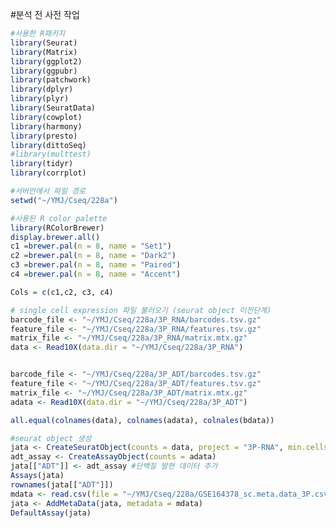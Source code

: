 #분석 전 사전 작업
```r
#사용한 R패키지
library(Seurat)
library(Matrix)
library(ggplot2)
library(ggpubr)
library(patchwork)
library(dplyr)
library(plyr)
library(SeuratData)
library(cowplot)
library(harmony)
library(presto)
library(dittoSeq)
#library(multtest)
library(tidyr)
library(corrplot)

#서버안에서 파일 경로
setwd("~/YMJ/Cseq/228a")
```

```r
#사용된 R color palette
library(RColorBrewer)
display.brewer.all()
c1 =brewer.pal(n = 8, name = "Set1")
c2 =brewer.pal(n = 8, name = "Dark2")
c3 =brewer.pal(n = 8, name = "Paired")
c4 =brewer.pal(n = 8, name = "Accent")

Cols = c(c1,c2, c3, c4)
```

```r
# single cell expression 파일 불러오기 (seurat object 이전단계)
barcode_file <- "~/YMJ/Cseq/228a/3P_RNA/barcodes.tsv.gz"
feature_file <- "~/YMJ/Cseq/228a/3P_RNA/features.tsv.gz"
matrix_file <- "~/YMJ/Cseq/228a/3P_RNA/matrix.mtx.gz"
data <- Read10X(data.dir = "~/YMJ/Cseq/228a/3P_RNA")


barcode_file <- "~/YMJ/Cseq/228a/3P_ADT/barcodes.tsv.gz"
feature_file <- "~/YMJ/Cseq/228a/3P_ADT/features.tsv.gz"
matrix_file <- "~/YMJ/Cseq/228a/3P_ADT/matrix.mtx.gz"
adata <- Read10X(data.dir = "~/YMJ/Cseq/228a/3P_ADT")

all.equal(colnames(data), colnames(adata), colnales(bdata))
```


```r
#seurat object 생성
jata <- CreateSeuratObject(counts = data, project = "3P-RNA", min.cells = 200, min.features = 500)
adt_assay <- CreateAssayObject(counts = adata)
jata[["ADT"]] <- adt_assay #단백질 발현 데이터 추가
Assays(jata)
rownames(jata[["ADT"]])
mdata <- read.csv(file = "~/YMJ/Cseq/228a/GSE164378_sc.meta.data_3P.csv.gz", row.names = 1)
jata <- AddMetaData(jata, metadata = mdata)
DefaultAssay(jata)
```
